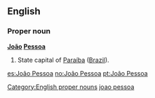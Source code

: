 ==English==
{{wikipedia}}
===Proper noun===
'''[[João]] [[Pessoa]]'''

#State capital of [[Paraíba]] ([[Brazil]]).

[[Category:English proper nouns]]
[[Category:English terms spelled with Ã|joao pessoa]]

[[es:João Pessoa]]
[[no:João Pessoa]]
[[pt:João Pessoa]]